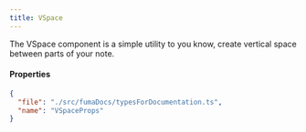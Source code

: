 ```yaml
---
title: VSpace
---
```



The VSpace component is a simple utility to you know, create vertical space between parts of your note.


#### Properties

```json doc-gen:typescript
{
  "file": "./src/fumaDocs/typesForDocumentation.ts",
  "name": "VSpaceProps"
}
```
